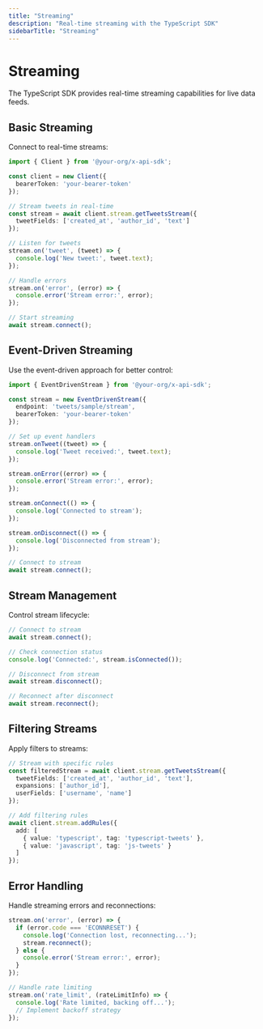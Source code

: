 ```yaml
---
title: "Streaming"
description: "Real-time streaming with the TypeScript SDK"
sidebarTitle: "Streaming"
---
```


# Streaming

The TypeScript SDK provides real-time streaming capabilities for live data feeds.

## Basic Streaming

Connect to real-time streams:

```typescript
import { Client } from '@your-org/x-api-sdk';

const client = new Client({
  bearerToken: 'your-bearer-token'
});

// Stream tweets in real-time
const stream = await client.stream.getTweetsStream({
  tweetFields: ['created_at', 'author_id', 'text']
});

// Listen for tweets
stream.on('tweet', (tweet) => {
  console.log('New tweet:', tweet.text);
});

// Handle errors
stream.on('error', (error) => {
  console.error('Stream error:', error);
});

// Start streaming
await stream.connect();
```

## Event-Driven Streaming

Use the event-driven approach for better control:

```typescript
import { EventDrivenStream } from '@your-org/x-api-sdk';

const stream = new EventDrivenStream({
  endpoint: 'tweets/sample/stream',
  bearerToken: 'your-bearer-token'
});

// Set up event handlers
stream.onTweet((tweet) => {
  console.log('Tweet received:', tweet.text);
});

stream.onError((error) => {
  console.error('Stream error:', error);
});

stream.onConnect(() => {
  console.log('Connected to stream');
});

stream.onDisconnect(() => {
  console.log('Disconnected from stream');
});

// Connect to stream
await stream.connect();
```

## Stream Management

Control stream lifecycle:

```typescript
// Connect to stream
await stream.connect();

// Check connection status
console.log('Connected:', stream.isConnected());

// Disconnect from stream
await stream.disconnect();

// Reconnect after disconnect
await stream.reconnect();
```

## Filtering Streams

Apply filters to streams:

```typescript
// Stream with specific rules
const filteredStream = await client.stream.getTweetsStream({
  tweetFields: ['created_at', 'author_id', 'text'],
  expansions: ['author_id'],
  userFields: ['username', 'name']
});

// Add filtering rules
await client.stream.addRules({
  add: [
    { value: 'typescript', tag: 'typescript-tweets' },
    { value: 'javascript', tag: 'js-tweets' }
  ]
});
```

## Error Handling

Handle streaming errors and reconnections:

```typescript
stream.on('error', (error) => {
  if (error.code === 'ECONNRESET') {
    console.log('Connection lost, reconnecting...');
    stream.reconnect();
  } else {
    console.error('Stream error:', error);
  }
});

// Handle rate limiting
stream.on('rate_limit', (rateLimitInfo) => {
  console.log('Rate limited, backing off...');
  // Implement backoff strategy
});
```
